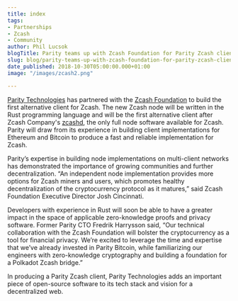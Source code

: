 ```yaml
---
title: index
tags:
- Partnerships
- Zcash
- Community
author: Phil Lucsok
blogTitle: Parity teams up with Zcash Foundation for Parity Zcash client
slug: blog/parity-teams-up-with-zcash-foundation-for-parity-zcash-client/
date_published: 2018-10-30T05:00:00.000+01:00
image: "/images/zcash2.png"

---
```

[Parity Technologies](https://parity.io/) has partnered with the [Zcash Foundation](https://z.cash.foundation/) to build the first alternative client for Zcash. The new Zcash node will be written in the Rust programming language and will be the first alternative client after Zcash Company's [zcashd](https://z.cash/download/), the only full node software available for Zcash. Parity will draw from its experience in building client implementations for Ethereum and Bitcoin to produce a fast and reliable implementation for Zcash.

Parity’s expertise in building node implementations on multi-client networks has demonstrated the importance of growing communities and further decentralization. “An independent node implementation provides more options for Zcash miners and users, which promotes healthy decentralization of the cryptocurrency protocol as it matures,” said Zcash Foundation Executive Director Josh Cincinnati.

Developers with experience in Rust will soon be able to have a greater impact in the space of applicable zero-knowledge proofs and privacy software. Former Parity CTO Fredrik Harrysson said, “Our technical collaboration with the Zcash Foundation will bolster the cryptocurrency as a tool for financial privacy. We’re excited to leverage the time and expertise that we’ve already invested in Parity Bitcoin, while familiarizing our engineers with zero-knowledge cryptography and building a foundation for a Polkadot Zcash bridge.”

In producing a Parity Zcash client, Parity Technologies adds an important piece of open-source software to its tech stack and vision for a decentralized web.